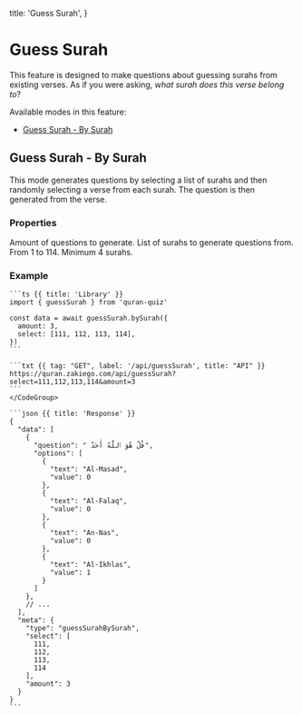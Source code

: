   title: 'Guess Surah',
}


# Guess Surah

This feature is designed to make questions about guessing surahs from existing verses. As if you were asking, _what surah does this verse belong to_?

Available modes in this feature:

- [Guess Surah - By Surah](#guess-surah-by-surah)

## Guess Surah - By Surah

This mode generates questions by selecting a list of surahs and then randomly selecting a verse from each surah. The question is then generated from the verse.

### Properties

<Properties>
  <Property name="amount" type="number">
    Amount of questions to generate.
  </Property>
  <Property name="select" type="array of number">
    List of surahs to generate questions from. From 1 to 114. Minimum 4 surahs.
  </Property>
</Properties>

### Example

<Col>
    <CodeGroup title="Request">

    ```ts {{ title: 'Library' }}
    import { guessSurah } from 'quran-quiz'

    const data = await guessSurah.bySurah({
      amount: 3,
      select: [111, 112, 113, 114],
    })
    ```

    ```txt {{ tag: "GET", label: '/api/guessSurah', title: "API" }}
    https://quran.zakiego.com/api/guessSurah?select=111,112,113,114&amount=3
    ```
    </CodeGroup>

    ```json {{ title: 'Response' }}
    {
      "data": [
        {
          "question": " قُلْ هُوَ ٱللَّهُ أَحَدٌ",
          "options": [
            {
              "text": "Al-Masad",
              "value": 0
            },
            {
              "text": "Al-Falaq",
              "value": 0
            },
            {
              "text": "An-Nas",
              "value": 0
            },
            {
              "text": "Al-Ikhlas",
              "value": 1
            }
          ]
        },
        // ...
      ],
      "meta": {
        "type": "guessSurahBySurah",
        "select": [
          111,
          112,
          113,
          114
        ],
        "amount": 3
      }
    }
    ```

</Col>
